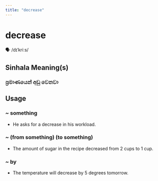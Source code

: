 ```yaml
---
title: "decrease"
---
```


# decrease

🗣️ /dɪˈkriːs/

## Sinhala Meaning(s)

### ප්‍රමාණයෙන් අඩු වෙනවා

## Usage

### ~ something

- He asks for a decrease in his workload.


### ~ (from something) (to something)

- The amount of sugar in the recipe decreased from 2 cups to 1 cup.


### ~ by

- The temperature will decrease by 5 degrees tomorrow.

